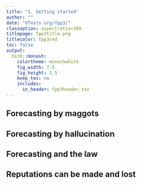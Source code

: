 ```yaml
---
title: "1. Getting started"
author: ""
date: "OTexts.org/fpp3/"
classoption: aspectratio=169
titlepage: fpp3title.png
titlecolor: fpp3red
toc: false
output:
  binb::monash:
    colortheme: monashwhite
    fig_width: 7.5
    fig_height: 3.5
    keep_tex: no
    includes:
      in_header: fpp3header.tex
---
```


## Forecasting by maggots

\placefig{0.3}{1.5}{width=8cm}{sheepliverbm}

\begin{textblock}{7}(8.5,1.7)
\raggedright\large\color{black}
\textbf{Clay model of sheep's liver}\\[0.4cm]
Used by Bab\-ylon\-ian forecasters approximately 600 B.C.\\[0.7cm]
Now in \rlap{British Museum.}
\end{textblock}

## Forecasting by hallucination

\placefig{0}{1.35}{height=8.25cm}{delphitemple}
\only<2>{\placefig{7}{1.35}{height=7.77cm}{1106}}

\only<1>{\begin{textblock}{4}(11.7,2)\begin{block}{}Temple of Apollo, Delphi, Greece\end{block}\end{textblock}}

## Forecasting and the law

\placefig{10.1}{1.35}{width=6cm}{250px-Constance_II_Colosseo_Rome_Italy}

\begin{textblock}{8}(1,1.8)\raggedright
\begin{block}{}
\color{black}
Anyone who consults a soothsayer on account of curiosity of the future will suffer capital punishment.

\mbox{}\hfill\emph{Codex Theodosianus 9.16.4}
\end{block}
\end{textblock}

## Reputations can be made and lost

\begin{block}{}
``I think there is a world market for maybe five computers.'' \newline{\null\hfill\small (Chairman of IBM, 1943)}
\end{block}
  \pause
\begin{alertblock}{}
``There is no reason anyone would want a computer in their home.'' \newline\null\hfill{\small (President, DEC, 1977)}
\end{alertblock}
  \pause
\begin{block}{}
“There’s no chance that the iPhone is going to get any significant market share. No chance.”\hfill{\small (Steve Ballmer, CEO Microsoft, April 2007)}
\end{block}
  \pause
\begin{alertblock}{}
``We're going to be opening relatively soon \dots The virus \dots\ will go away in April.''\hfill{\small (Donald Trump, February 2020)}
\end{alertblock}
